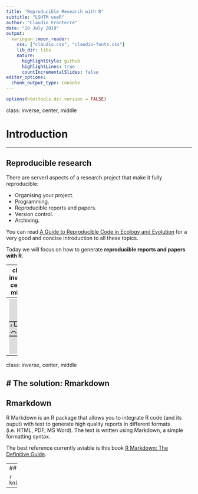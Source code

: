 ```yaml
---
title: "Reproducible Research with R"
subtitle: "LSHTM useR"
author: "Claudio Fronterrè"
date: "20 July 2019"
output:
  xaringan::moon_reader:
    css: ["claudio.css", "claudio-fonts.css"]
    lib_dir: libs
    nature:
      highlightStyle: github
      highlightLines: true
      countIncrementalSlides: false
editor_options: 
  chunk_output_type: console
---
```


```r
options(htmltools.dir.version = FALSE)
```

class: inverse, center, middle

# Introduction

---

## Reproducible research

There are serverl aspects of a research project that make it fully reproducible:

- Organising your project.
- Programming.
- Reproducible reports and papers.
- Version control.
- Archiving.

You can read [A Guide to Reproducible Code in Ecology and Evolution](https://www.britishecologicalsociety.org/wp-content/uploads/2017/12/guide-to-reproducible-code.pdf) for a very good and concise introduction to all these topics.

Today we will focus on how to generate **reproducible reports and papers with R**.

---
class: inverse, center, middle

# A non reproducible workflow...

---
<iframe width="100%" height="100%" src="https://www.youtube.com/embed/s3JldKoA0zw?rel=0" frameborder="0" allow="autoplay; encrypted-media" allowfullscreen></iframe>
---
class: inverse, center, middle

# The solution: Rmarkdown
---
## Rmarkdown

R Markdown is an R package that allows you to integrate R code (and its ouput) with text to generate high quality reports in different formats (i.e. HTML, PDF, MS Word). The text is written using Markdown, a simple formatting syntax. 

The best reference currently aviable is this book [R Markdown: The Definitive Guide](https://bookdown.org/yihui/rmarkdown/).

---
## A wide range of possible outputs

```r
knitr::include_graphics("outputs.png")
```

---